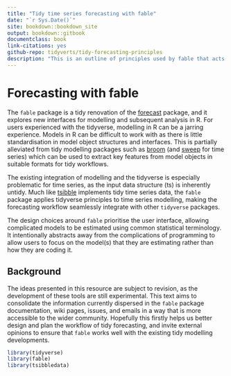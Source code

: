 ```yaml
--- 
title: "Tidy time series forecasting with fable"
date: "`r Sys.Date()`"
site: bookdown::bookdown_site
output: bookdown::gitbook
documentclass: book
link-citations: yes
github-repo: tidyverts/tidy-forecasting-principles
description: "This is an outline of principles used by fable that acts as a guide for building tidy tools for forecasting."
---
```


# Forecasting with fable

The `fable` package is a tidy renovation of the [forecast](https://github.com/robjhyndman/forecast/) package, and it explores new interfaces for modelling and subsequent analysis in R. For users experienced with the tidyverse, modelling in R can be a jarring experience. Models in R can be difficult to work with as there is little standardisation in model object structures and interfaces. This is partially alleviated from tidy modelling packages such as [broom](https://github.com/tidymodels/broom/) (and [sweep](https://github.com/business-science/sweep) for time series) which can be used to extract key features from model objects in suitable formats for tidy workflows.

The existing integration of modelling and the tidyverse is especially problematic for time series, as the input data structure (ts) is inherently untidy. Much like [tsibble](https://pkg.earo.me/tsibble/) implements tidy time series data, the `fable` package applies tidyverse principles to time series modelling, making the forecasting workflow seamlessly integrate with other `tidyverse` packages.

The design choices around `fable` prioritise the user interface, allowing complicated models to be estimated using common statistical terminology. It intentionally abstracts away from the complications of programming to allow users to focus on the model(s) that they are estimating rather than how they are coding it.

## Background

The ideas presented in this resource are subject to revision, as the development of these tools are still experimental. This text aims to consolidate the information currently dispersed in the `fable` package documentation, wiki pages, issues, and emails in a way that is more accessible to the wider community. Hopefully this firstly helps us better design and plan the workflow of tidy forecasting, and invite external opinions to ensure that `fable` works well with the existing tidy modelling developments.

```r
library(tidyverse)
library(fable)
library(tsibbledata)
```

